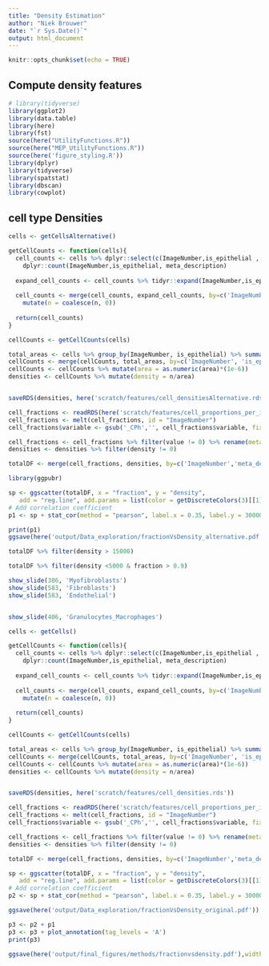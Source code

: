 ```yaml
---
title: "Density Estimation"
author: "Niek Brouwer"
date: "`r Sys.Date()`"
output: html_document
---
```


```r
knitr::opts_chunk$set(echo = TRUE)
```

## Compute density features

```r
# library(tidyverse)
library(ggplot2)
library(data.table)
library(here)
library(fst)
source(here("UtilityFunctions.R"))
source(here("MEP_UtilityFunctions.R"))
source(here('figure_styling.R'))
library(dplyr)
library(tidyverse)
library(spatstat)
library(dbscan)
library(cowplot)
```


## cell type Densities

```r
cells <- getCellsAlternative()

getCellCounts <- function(cells){
  cell_counts <- cells %>% dplyr::select(c(ImageNumber,is_epithelial , meta_description)) %>%
    dplyr::count(ImageNumber,is_epithelial, meta_description)
  
  expand_cell_counts <- cell_counts %>% tidyr::expand(ImageNumber,is_epithelial, meta_description)
  
  cell_counts <- merge(cell_counts, expand_cell_counts, by=c('ImageNumber','is_epithelial', 'meta_description'), all.y=T) %>% 
    mutate(n = coalesce(n, 0))
  
  return(cell_counts)
}

cellCounts <- getCellCounts(cells)

total_areas <- cells %>% group_by(ImageNumber, is_epithelial) %>% summarise(area = sum(AreaShape_Area))
cellCounts <- merge(cellCounts, total_areas, by=c('ImageNumber', 'is_epithelial'),all.x=T)
cellCounts <- cellCounts %>% mutate(area = as.numeric(area)*(1e-6))
densities <- cellCounts %>% mutate(density = n/area)


saveRDS(densities, here('scratch/features/cell_densitiesAlternative.rds'))
```

```r
cell_fractions <- readRDS(here('scratch/features/cell_proportions_per_imageAlternative.rds'))%>% dplyr::select(-c('isTumour'))
cell_fractions <- melt(cell_fractions, id = "ImageNumber")
cell_fractions$variable <- gsub('_CPh','', cell_fractions$variable, fixed=T)

cell_fractions <- cell_fractions %>% filter(value != 0) %>% rename(meta_description = variable) %>% rename(fraction = value)
densities <- densities %>% filter(density != 0)

totalDF <- merge(cell_fractions, densities, by=c('ImageNumber','meta_description'),all=T)
```


```r
library(ggpubr)

sp <- ggscatter(totalDF, x = "fraction", y = "density",
   add = "reg.line", add.params = list(color = getDiscreteColors(3)[[1]]), conf.int = TRUE ) + xlab('fraction (count/total count)') + ylab('density (count/mm2)')
# Add correlation coefficient
p1 <- sp + stat_cor(method = "pearson", label.x = 0.35, label.y = 30000)

print(p1)
ggsave(here('output/Data_exploration/fractionVsDensity_alternative.pdf'))
```

```r
totalDF %>% filter(density > 15000)

totalDF %>% filter(density <5000 & fraction > 0.9)

```
```r
show_slide(386, 'Myofibroblasts')
show_slide(583, 'Fibroblasts')
show_slide(583, 'Endothelial')


show_slide(406, 'Granulocytes_Macrophages')

```


```r
cells <- getCells()

getCellCounts <- function(cells){
  cell_counts <- cells %>% dplyr::select(c(ImageNumber,is_epithelial , meta_description)) %>%
    dplyr::count(ImageNumber,is_epithelial, meta_description)
  
  expand_cell_counts <- cell_counts %>% tidyr::expand(ImageNumber,is_epithelial, meta_description)
  
  cell_counts <- merge(cell_counts, expand_cell_counts, by=c('ImageNumber','is_epithelial', 'meta_description'), all.y=T) %>% 
    mutate(n = coalesce(n, 0))
  
  return(cell_counts)
}

cellCounts <- getCellCounts(cells)

total_areas <- cells %>% group_by(ImageNumber, is_epithelial) %>% summarise(area = sum(AreaShape_Area))
cellCounts <- merge(cellCounts, total_areas, by=c('ImageNumber', 'is_epithelial'),all.x=T)
cellCounts <- cellCounts %>% mutate(area = as.numeric(area)*(1e-6))
densities <- cellCounts %>% mutate(density = n/area)


saveRDS(densities, here('scratch/features/cell_densities.rds'))
```

```r
cell_fractions <- readRDS(here('scratch/features/cell_proportions_per_image.rds'))%>% dplyr::select(-c('isTumour'))
cell_fractions <- melt(cell_fractions, id = "ImageNumber")
cell_fractions$variable <- gsub('_CPh','', cell_fractions$variable, fixed=T)

cell_fractions <- cell_fractions %>% filter(value != 0) %>% rename(meta_description = variable) %>% rename(fraction = value)
densities <- densities %>% filter(density != 0)

totalDF <- merge(cell_fractions, densities, by=c('ImageNumber','meta_description'),all=T)
```


```r


sp <- ggscatter(totalDF, x = "fraction", y = "density",
   add = "reg.line", add.params = list(color = getDiscreteColors(3)[[1]]), conf.int = TRUE ) + xlab('fraction (count/total count)') + ylab('density (count/mm2)')
# Add correlation coefficient
p2 <- sp + stat_cor(method = "pearson", label.x = 0.35, label.y = 30000)

ggsave(here('output/Data_exploration/fractionVsDensity_original.pdf'))

p3 <- p2 + p1
p3 <- p3 + plot_annotation(tag_levels = 'A')
print(p3)

ggsave(here('output/final_figures/methods/fractionvsdensity.pdf'),width=12,height=5)

```